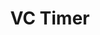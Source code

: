 ---
title: VC Timer
description: Nifty little clock to show you how much time you wasted playing games today. Sadly VC doesn't mean venture capital, but voice chat. I don't get paid.
demoImage: /vcTimer.png
url: https://shelter.xirreal.dev/vcTimer/
---